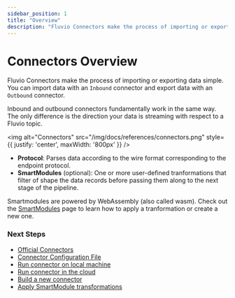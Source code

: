 ```yaml
---
sidebar_position: 1
title: "Overview"
description: "Fluvio Connectors make the process of importing or exporting data simple"
---
```


# Connectors Overview 

Fluvio Connectors make the process of importing or exporting data simple.
You can import data with an `Inbound` connector and export data with an `Outbound` connector.

Inbound and outbound connectors fundamentally work in the same way. The only difference is the direction your data is streaming with respect to a Fluvio topic.

<img
  alt="Connectors"
  src="/img/docs/references/connectors.png"
  style={{ justify: 'center', maxWidth: '800px' }}
/>


- **Protocol**: Parses data according to the wire format corresponding to the endpoint protocol.
- **SmartModules** (optional): One or more user-defined tranformations that filter of shape the data records before passing them along to the next stage of the pipeline.


Smartmodules are powered by WebAssembly (also called wasm). Check out the [SmartModules] page to learn how to apply a tranformation or create a new one.

### Next Steps

* [Official Connectors]
* [Connector Configuration File]
* [Run connector on local machine]
* [Run connector in the cloud]
* [Build a new connector]
* [Apply SmartModule transformations]



[SmartModules]: smartmodules/introduction.mdx
[Official Connectors]: hub/connectors/index.md
[Connector Configuration File]: ./configuration.mdx
[Run connector on local machine]: ./run-local.mdx
[Run connector in the cloud]: ./run-cloud.mdx
[Build a new connector]: ./developers/introduction.mdx
[Apply SmartModule transformations]: smartmodules/introduction.mdx

